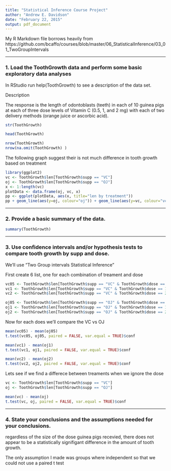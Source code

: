 ```yaml
---
title: "Statistical Inference Course Project"
author: "Andrew E. Davidson"
date: "February 22, 2015"
output: pdf_document
---
```


My R Markdown file borrows heavily from 
https://github.com/bcaffo/courses/blob/master/06_StatisticalInference/03_01_TwoGroupIntervals

---

### 1. Load the ToothGrowth data and perform some basic exploratory data analyses 

In RStudio run help(ToothGrowth) to see a description of the data set.

Description

The response is the length of odontoblasts (teeth) in each of 10 guinea pigs at each of three dose levels of Vitamin C (0.5, 1, and 2 mg) with each of two delivery methods (orange juice or ascorbic acid).

```r
str(ToothGrowth)

head(ToothGrowth)

nrow(ToothGrowth)
nrow(na.omit(ToothGrowth) )


```

The following graph suggest their is not much difference in tooth growth based on treatment

```r
library(ggplot2)
vc <- ToothGrowth$len[ToothGrowth$supp == "VC"]
oj <- ToothGrowth$len[ToothGrowth$supp == "OJ"]
x <- 1:length(vc)
plotData <- data.frame(oj, vc, x)
pp <- ggplot(plotData, aes(x, title="len by treatment")) 
pp + geom_line(aes(y=oj, colour="oj")) + geom_line(aes(y=vc, colour="vc"))
```
---

### 2. Provide a basic summary of the data.

```r
summary(ToothGrowth)

```
---

### 3. Use confidence intervals and/or hypothesis tests to compare tooth growth by supp and dose. 

We'll use "Two Group intervals Statistical Inference"

First create 6 list, one for each combination of treament and dose
```r
vc05 <- ToothGrowth$len[ToothGrowth$supp == "VC" & ToothGrowth$dose == 0.5]
vc1 <- ToothGrowth$len[ToothGrowth$supp == "VC" & ToothGrowth$dose == 1.0]
vc2 <- ToothGrowth$len[ToothGrowth$supp == "VC" & ToothGrowth$dose == 2.0]

oj05 <- ToothGrowth$len[ToothGrowth$supp == "OJ" & ToothGrowth$dose == 0.5]
oj1 <- ToothGrowth$len[ToothGrowth$supp == "OJ" & ToothGrowth$dose == 1.0]
oj2 <- ToothGrowth$len[ToothGrowth$supp == "OJ" & ToothGrowth$dose == 2.0]

```

Now for each does we'll compare the VC vs OJ

```r
mean(vc05) - mean(oj05)
t.test(vc05, oj05, paired = FALSE, var.equal = TRUE)$conf
```

```r
mean(vc1) - mean(oj1)
t.test(vc1, oj1, paired = FALSE, var.equal = TRUE)$conf
```

```r
mean(vc2) - mean(oj2)
t.test(vc2, oj2, paired = FALSE, var.equal = TRUE)$conf
```


Lets see if we find a differece between treaments when we ignore the dose

```r
vc <- ToothGrowth$len[ToothGrowth$supp == "VC"]
oj <- ToothGrowth$len[ToothGrowth$supp == "OJ"]

mean(vc) - mean(oj)
t.test(vc, oj, paired = FALSE, var.equal = TRUE)$conf
```

---

### 4. State your conclusions and the assumptions needed for your conclusions. 

regardless of the size of the dose guinea pigs recevied, there does not appear to be a statistically signifigant difference in the amount of tooth growth.

The only assumption I made was groups where independent so that we could not use a paired t test

